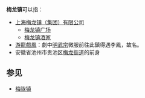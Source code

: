 '''梅龙镇'''可以指：
*[[上海梅龙镇（集团）有限公司|上海梅龙镇（集团）有限公司]]
**[[梅龙镇广场|梅龙镇广场]]
**[[梅龙镇酒家|梅龙镇酒家]]
*[[游龍戲鳳|游龍戲鳳]]：劇中[[明武宗|明武宗]]微服前往此鎮得遇李鳳，故名。
*安徽省池州市贵池区[[梅龙街道|梅龙街道]]的前身

==参见==
*[[梅陇镇|梅陇镇]]

{{disambig|cat=三字中国地名消歧义}}